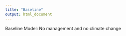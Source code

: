 ```yaml
---
title: "Baseline"
output: html_document
---
```


Baseline Model: No management and no climate change


